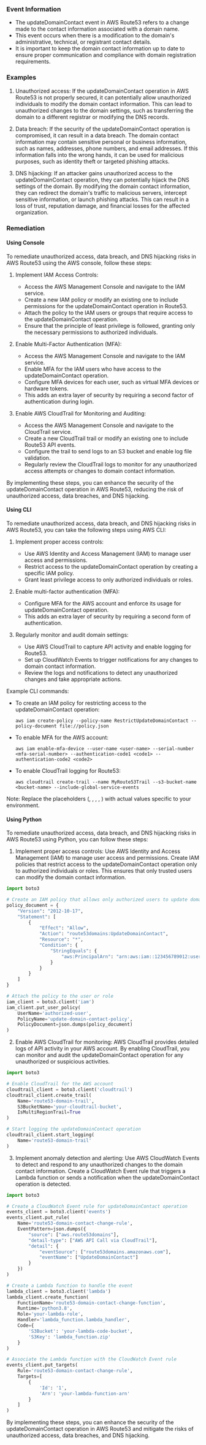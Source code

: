 
### Event Information

- The updateDomainContact event in AWS Route53 refers to a change made to the contact information associated with a domain name.
- This event occurs when there is a modification to the domain's administrative, technical, or registrant contact details.
- It is important to keep the domain contact information up to date to ensure proper communication and compliance with domain registration requirements.


### Examples

1. Unauthorized access: If the updateDomainContact operation in AWS Route53 is not properly secured, it can potentially allow unauthorized individuals to modify the domain contact information. This can lead to unauthorized changes to the domain settings, such as transferring the domain to a different registrar or modifying the DNS records.

2. Data breach: If the security of the updateDomainContact operation is compromised, it can result in a data breach. The domain contact information may contain sensitive personal or business information, such as names, addresses, phone numbers, and email addresses. If this information falls into the wrong hands, it can be used for malicious purposes, such as identity theft or targeted phishing attacks.

3. DNS hijacking: If an attacker gains unauthorized access to the updateDomainContact operation, they can potentially hijack the DNS settings of the domain. By modifying the domain contact information, they can redirect the domain's traffic to malicious servers, intercept sensitive information, or launch phishing attacks. This can result in a loss of trust, reputation damage, and financial losses for the affected organization.

### Remediation

#### Using Console

To remediate unauthorized access, data breach, and DNS hijacking risks in AWS Route53 using the AWS console, follow these steps:

1. Implement IAM Access Controls:
   - Access the AWS Management Console and navigate to the IAM service.
   - Create a new IAM policy or modify an existing one to include permissions for the updateDomainContact operation in Route53.
   - Attach the policy to the IAM users or groups that require access to the updateDomainContact operation.
   - Ensure that the principle of least privilege is followed, granting only the necessary permissions to authorized individuals.

2. Enable Multi-Factor Authentication (MFA):
   - Access the AWS Management Console and navigate to the IAM service.
   - Enable MFA for the IAM users who have access to the updateDomainContact operation.
   - Configure MFA devices for each user, such as virtual MFA devices or hardware tokens.
   - This adds an extra layer of security by requiring a second factor of authentication during login.

3. Enable AWS CloudTrail for Monitoring and Auditing:
   - Access the AWS Management Console and navigate to the CloudTrail service.
   - Create a new CloudTrail trail or modify an existing one to include Route53 API events.
   - Configure the trail to send logs to an S3 bucket and enable log file validation.
   - Regularly review the CloudTrail logs to monitor for any unauthorized access attempts or changes to domain contact information.

By implementing these steps, you can enhance the security of the updateDomainContact operation in AWS Route53, reducing the risk of unauthorized access, data breaches, and DNS hijacking.

#### Using CLI

To remediate unauthorized access, data breach, and DNS hijacking risks in AWS Route53, you can take the following steps using AWS CLI:

1. Implement proper access controls:
   - Use AWS Identity and Access Management (IAM) to manage user access and permissions.
   - Restrict access to the updateDomainContact operation by creating a specific IAM policy.
   - Grant least privilege access to only authorized individuals or roles.

2. Enable multi-factor authentication (MFA):
   - Configure MFA for the AWS account and enforce its usage for updateDomainContact operation.
   - This adds an extra layer of security by requiring a second form of authentication.

3. Regularly monitor and audit domain settings:
   - Use AWS CloudTrail to capture API activity and enable logging for Route53.
   - Set up CloudWatch Events to trigger notifications for any changes to domain contact information.
   - Review the logs and notifications to detect any unauthorized changes and take appropriate actions.

Example CLI commands:
- To create an IAM policy for restricting access to the updateDomainContact operation:
  ```
  aws iam create-policy --policy-name RestrictUpdateDomainContact --policy-document file://policy.json
  ```

- To enable MFA for the AWS account:
  ```
  aws iam enable-mfa-device --user-name <user-name> --serial-number <mfa-serial-number> --authentication-code1 <code1> --authentication-code2 <code2>
  ```

- To enable CloudTrail logging for Route53:
  ```
  aws cloudtrail create-trail --name MyRoute53Trail --s3-bucket-name <bucket-name> --include-global-service-events
  ```

Note: Replace the placeholders (<user-name>, <mfa-serial-number>, <code1>, <code2>, <bucket-name>) with actual values specific to your environment.

#### Using Python

To remediate unauthorized access, data breach, and DNS hijacking risks in AWS Route53 using Python, you can follow these steps:

1. Implement proper access controls: Use AWS Identity and Access Management (IAM) to manage user access and permissions. Create IAM policies that restrict access to the updateDomainContact operation only to authorized individuals or roles. This ensures that only trusted users can modify the domain contact information.

```python
import boto3

# Create an IAM policy that allows only authorized users to update domain contact
policy_document = {
    "Version": "2012-10-17",
    "Statement": [
        {
            "Effect": "Allow",
            "Action": "route53domains:UpdateDomainContact",
            "Resource": "*",
            "Condition": {
                "StringEquals": {
                    "aws:PrincipalArn": "arn:aws:iam::123456789012:user/authorized-user"
                }
            }
        }
    ]
}

# Attach the policy to the user or role
iam_client = boto3.client('iam')
iam_client.put_user_policy(
    UserName='authorized-user',
    PolicyName='update-domain-contact-policy',
    PolicyDocument=json.dumps(policy_document)
)
```

2. Enable AWS CloudTrail for monitoring: AWS CloudTrail provides detailed logs of API activity in your AWS account. By enabling CloudTrail, you can monitor and audit the updateDomainContact operation for any unauthorized or suspicious activities.

```python
import boto3

# Enable CloudTrail for the AWS account
cloudtrail_client = boto3.client('cloudtrail')
cloudtrail_client.create_trail(
    Name='route53-domain-trail',
    S3BucketName='your-cloudtrail-bucket',
    IsMultiRegionTrail=True
)

# Start logging the updateDomainContact operation
cloudtrail_client.start_logging(
    Name='route53-domain-trail'
)
```

3. Implement anomaly detection and alerting: Use AWS CloudWatch Events to detect and respond to any unauthorized changes to the domain contact information. Create a CloudWatch Event rule that triggers a Lambda function or sends a notification when the updateDomainContact operation is detected.

```python
import boto3

# Create a CloudWatch Event rule for updateDomainContact operation
events_client = boto3.client('events')
events_client.put_rule(
    Name='route53-domain-contact-change-rule',
    EventPattern=json.dumps({
        "source": ["aws.route53domains"],
        "detail-type": ["AWS API Call via CloudTrail"],
        "detail": {
            "eventSource": ["route53domains.amazonaws.com"],
            "eventName": ["UpdateDomainContact"]
        }
    })
)

# Create a Lambda function to handle the event
lambda_client = boto3.client('lambda')
lambda_client.create_function(
    FunctionName='route53-domain-contact-change-function',
    Runtime='python3.8',
    Role='your-lambda-role',
    Handler='lambda_function.lambda_handler',
    Code={
        'S3Bucket': 'your-lambda-code-bucket',
        'S3Key': 'lambda_function.zip'
    }
)

# Associate the Lambda function with the CloudWatch Event rule
events_client.put_targets(
    Rule='route53-domain-contact-change-rule',
    Targets=[
        {
            'Id': '1',
            'Arn': 'your-lambda-function-arn'
        }
    ]
)
```

By implementing these steps, you can enhance the security of the updateDomainContact operation in AWS Route53 and mitigate the risks of unauthorized access, data breaches, and DNS hijacking.

